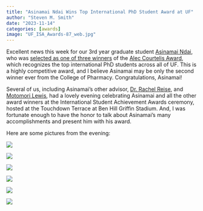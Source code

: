 ```yaml
---
title: "Asinamai Ndai Wins Top International PhD Student Award at UF"
author: "Steven M. Smith"
date: "2023-11-14"
categories: [awards]
image: "UF_ISA_Awards-87_web.jpg"
---
```


Excellent news this week for our 3rd year graduate student [Asinamai Ndai](https://pop.pharmacy.ufl.edu/people/students/asinamai-ndai/), who was [selected as one of three winners](https://pharmacy.ufl.edu/2023/11/14/asinamai-ndai-presented-the-alec-courtelis-award/) of the [Alec Courtelis Award](https://internationalcenter.ufl.edu/home/awards-opportunities/international-student-scholarships-awards), which recognizes the top international PhD students across all of UF. This is a highly competitive award, and I believe Asinamai may be only the second winner ever from the College of Pharmacy. Congratulations, Asinamai!

Several of us, including Asinamai's other advisor, [Dr. Rachel Reise](https://pop.pharmacy.ufl.edu/profile/reise-rachel/), and [Motomori Lewis](https://pop.pharmacy.ufl.edu/people/students/motomori-lewis-b-s/), had a lovely evening celebrating Asinamai and all the other award winners at the International Student Achievement Awards ceremony, hosted at the Touchdown Terrace at Ben Hill Griffin Stadium. And, I was fortunate enough to have the honor to talk about Asinamai's many accomplishments and present him with his award. 

Here are some pictures from the evening:

![](UF_ISA_Awards-86_web.jpg)

![](UF_ISA_Awards-88_web.jpg)

![](UF_ISA_Awards-150_web.jpg)

![](UF_ISA_Awards-181_web.jpg)

![](UF_ISA_Awards-232_web.jpg)

![](UF_ISA_Awards-244_web.jpg)

